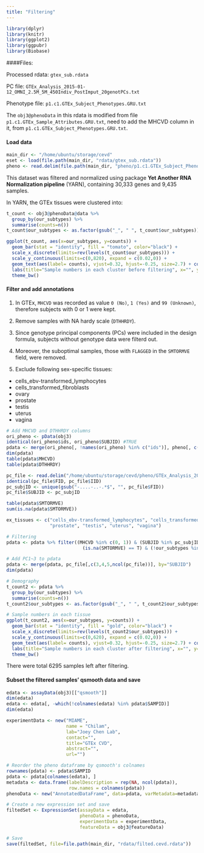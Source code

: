 ```yaml
---
title: "Filtering"
---
```


```R
library(dplyr)
library(knitr)
library(ggplot2)
library(ggpubr)
library(Biobase)
```

####Files: 

Processed rdata: `gtex_sub.rdata`

PC file: `GTEx_Analysis_2015-01-12_OMNI_2.5M_5M_450Indiv_PostImput_20genotPCs.txt`

Phenotype file: `p1.c1.GTEx_Subject_Phenotypes.GRU.txt`

The `obj3@phenoData` in this rdata is modified from file `p1.c1.GTEx_Sample_Attributes.GRU.txt`, need to add the MHCVD column in it, from `p1.c1.GTEx_Subject_Phenotypes.GRU.txt`.

#### Load data 
```R
main_dir <- "/home/ubuntu/storage/cevd"
eset <- load(file.path(main_dir, "rdata/gtex_sub.rdata"))
pheno <- read.delim(file.path(main_dir, "pheno/p1.c1.GTEx_Subject_Phenotypes.GRU.txt"), comment.char = "#")
```

This dataset was filtered and normalized using package **Yet Another RNA Normalization pipeline** (YARN), containing 30,333 genes and 9,435 samples.

In YARN, the GTEx tissues were clustered into:
```R
t_count <- obj3@phenoData@data %>%
  group_by(our_subtypes) %>%
  summarise(counts=n())
t_count$our_subtypes <- as.factor(gsub("_", " ", t_count$our_subtypes))

ggplot(t_count, aes(x=our_subtypes, y=counts)) +
  geom_bar(stat = "identity", fill = "tomato", color="black") + 
  scale_x_discrete(limits=rev(levels(t_count$our_subtypes))) +
  scale_y_continuous(limits=c(0,820), expand = c(0.02,0)) +
  geom_text(aes(label= counts), vjust=0.32, hjust=-0.25, size=2.7) + coord_flip() +
  labs(title="Sample numbers in each cluster before filtering", x="", y="sample #") +
  theme_bw()

```

#### Filter and add annotations

1. In GTEx, `MHCVD` was recorded as value `0 (No)`, `1 (Yes)` and `99 (Unknown)`, therefore subjects with 0 or 1 were kept.

2. Remove samples with NA hardy scale (`DTHHRDY`).

3. Since genotype principal components (PCs) were included in the design formula, subjects without genotype data were filterd out. 

4. Moreover, the suboptimal samples, those with `FLAGGED` in the `SMTORMVE` field, were removed. 

5. Exclude following sex-specific tissues: 

- cells_ebv-transformed_lymphocytes
- cells_transformed_fibroblasts
- ovary
- prostate
- testis
- uterus
- vagina

```R
# Add MHCVD and DTHHRDY columns
ori_pheno <- pData(obj3)
identical(ori_pheno$ids, ori_pheno$SUBJID) #TRUE
pdata <- merge(ori_pheno[, !names(ori_pheno) %in% c("ids")], pheno[, c("SUBJID", "DTHHRDY", "MHCVD")], by="SUBJID")
dim(pdata)
table(pdata$MHCVD)
table(pdata$DTHHRDY)

pc_file <- read.delim("/home/ubuntu/storage/cevd/pheno/GTEx_Analysis_2015-01-12_OMNI_2.5M_5M_450Indiv_PostImput_20genotPCs.txt")
identical(pc_file$FID, pc_file$IID)
pc_subjID <- unique(gsub("-....-..-.*$", "", pc_file$FID))
pc_file$SUBJID <- pc_subjID

table(pdata$SMTORMVE)
sum(is.na(pdata$SMTORMVE))

ex_tissues <- c("cells_ebv-transformed_lymphocytes", "cells_transformed_fibroblasts", "ovary",
                "prostate", "testis", "uterus", "vagina")

# Filtering
pdata <- pdata %>% filter((MHCVD %in% c(0, 1)) & (SUBJID %in% pc_subjID) & (is.na(DTHHRDY) == F) &
                            (is.na(SMTORMVE) == T) & (!our_subtypes %in% ex_tissues))

# Add PC1~3 to pdata
pdata <- merge(pdata, pc_file[,c(3,4,5,ncol(pc_file))], by="SUBJID")
dim(pdata)
```


```R
# Demography
t_count2 <- pdata %>%
  group_by(our_subtypes) %>%
  summarise(counts=n())
t_count2$our_subtypes <- as.factor(gsub("_", " ", t_count2$our_subtypes))

# Sample numbers in each tissue
ggplot(t_count2, aes(x=our_subtypes, y=counts)) +
  geom_bar(stat = "identity", fill = "gold", color="black") + 
  scale_x_discrete(limits=rev(levels(t_count2$our_subtypes))) +
  scale_y_continuous(limits=c(0,620), expand = c(0.02,0)) +
  geom_text(aes(label= counts), vjust=0.32, hjust=-0.25, size=2.7) + coord_flip() +
  labs(title="Sample numbers in each cluster after filtering", x="", y="sample #") +
  theme_bw()
```
There were total 6295 samples left after filtering.


#### Subset the filtered samples' qsmooth data and save

```R
edata <- assayData(obj3)[["qsmooth"]]
dim(edata)
edata <- edata[, -which(!colnames(edata) %in% pdata$SAMPID)]
dim(edata)

experimentData <- new("MIAME",
                      name = "Chilam",
                      lab="Joey Chen Lab",
                      contact="",
                      title="GTEx CVD",
                      abstract="",
                      url="")

# Reorder the pheno dataframe by qsmooth's colnames
rownames(pdata) <- pdata$SAMPID
pdata <- pdata[colnames(edata), ]
metadata <- data.frame(labelDescription = rep(NA, ncol(pdata)),
                       row.names = colnames(pdata))
phenoData <- new("AnnotatedDataFrame", data=pdata, varMetadata=metadata)

# Create a new expression set and save
filtedSet <- ExpressionSet(assayData = edata,
                           phenoData = phenoData,
                           experimentData = experimentData,
                           featureData = obj3@featureData)

# Save
save(filtedSet, file=file.path(main_dir, "rdata/filted.cevd.rdata"))
```

